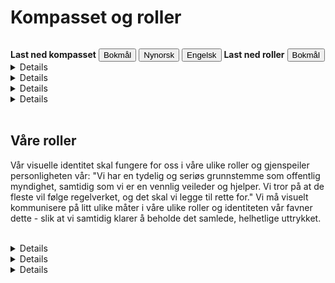 
<Meta title="Identitet/Kompasset og roller" />

# <CompassRoseIcon /> Kompasset og roller

<figure>
<a href="/docs/mattilsynet-kompasset-nb.pdf" aria-label="Last ned stategisk kompass som PDF">
  <img src={kompasset} alt="" />
</a>
</figure>

<Flex data-gap="8">
<Grid>
<strong>Last ned kompasset</strong>
<Flex>
<Button href="/docs/mattilsynet-kompasset-nb.pdf" data-variant="secondary" download><FilePdfIcon /> Bokmål</Button>
<Button href="/docs/mattilsynet-kompasset-nn.pdf" data-variant="secondary" download><FilePdfIcon /> Nynorsk</Button>
<Button href="/docs/mattilsynet-kompasset-en.pdf" data-variant="secondary" download><FilePdfIcon /> Engelsk</Button>
</Flex>
</Grid>
<Grid>
<strong>Last ned roller</strong>
<Button href="/docs/mattilsynet-roller.pdf" data-variant="secondary" download><FilePdfIcon /> Bokmål</Button>
</Grid>
</Flex>

<br />

<Details>
<Details.Summary>Bakgrunn</Details.Summary>

Mattilsynet er i endring og brukerne våre trenger å forstå hvor vi er på vei. For å bli oppfattet som tydelige og enhetlige, må det synes at vi alle jobber for de samme overordnede målene. Dette kompasset skal bidra til å samle oss, sette ord på hvem vi er og hva som er vår strategiske retning. Slik kan det bli et verktøy i arbeidshverdagen, enten vi utvikler nye nettsider eller rekrutterer nye kolleger.

</Details>
<Details>
<Details.Summary>Mål</Details.Summary>

Ambisjonen er at kompasset brukes i arbeidshverdagen, inn i alle aktiviteter og initiativer som en påminnelse om våre overordnede mål og planer for fremtiden, fordi det vil gi brukerne det etterlatte inntrykket vi ønsker at de skal ha av oss. Kompasset skal være lett å huske, og også egnet til å reflektere rundt, når vi står overfor litt større valg der vi spør oss: er dette vår rolle? Er dette i tråd med våre verdier? Er dette riktig retning? Da skal vi finne svar i kompasset. Målet er todelt: å bli oppfattet som mer tydelige og enhetlige av brukerne våre på tvers av alle flater, og at det blir enklere å samarbeide på tvers av team og fagområder internt. Får vi til det, vil vi jobbe mer effektivt med å oppnå våre overordnede mål for Mattilsynet.

</Details>
<Details>
<Details.Summary>Identiteten hjelperen</Details.Summary>

Vi snakker om vår visuelle identitet og ikke vår profil da dette innebærer mer enn bare det visuelle. Dette handler om hvordan vi snakker, skriver, opptrer og ser ut. Hva ønsker vi at brukerne skal huske oss som? Vi er en hjelper, vi har en tydelig og seriøs grunnstemme som offentlig myndighet, samtidig som vi er en vennlig veileder og hjelper. Vi tror på at de fleste vil følge regelverket, og det skal vi legge til rette for. 

</Details>
<Details>
<Details.Summary>Kontakt</Details.Summary>

[internpost.digitale.kanaler@mattilsynet.no](mailto:internpost.digitale.kanaler@mattilsynet.no)

</Details>

<br />


## Våre roller

Vår visuelle identitet skal fungere for oss i våre ulike roller og gjenspeiler personligheten vår:
"Vi har en tydelig og seriøs grunnstemme som offentlig myndighet, samtidig som vi er en vennlig veileder og hjelper. Vi tror på at de fleste vil følge regelverket, og det skal vi legge til rette for." Vi må visuelt kommunisere på litt ulike måter i våre ulike roller og identiteten vår favner dette - slik at vi samtidig klarer å beholde det samlede, helhetlige uttrykket.

<br />

<Details>
<Details.Summary>Myndighetsutøver</Details.Summary>

Ved å være rettferdige, konstruktive og tydelige hjelper vi folk å gjøre rett, nå og i framtiden. Vi skal tydelig kommunisere hvorfor vi bruker sanksjoner. Ved å være strenge og myndige når det er behov for det, sikrer vi samfunnsmålene på våre områder. 

Som direktorat
- Utvikler, påvirker og avklarer regelverk 
- Behandler klager på vedtak gjort av tilsynet

Som tilsyn
- Følger opp når noen ikke følger reglene
- Håndhever regelverket ved hjelp av sanksjoner
- Utøver skjønn og vurderer hvordan det følges opp når regelverksbrudd er konstatert

</Details>
<Details>
<Details.Summary>Veileder</Details.Summary>

Veiledning og kunnskap skaper trygghet, og vi skal motivere til å gjøre rett. Vi møter brukerne med tillit og tror på at de fleste vil følge reglene. Vi kan veilede, men det er virksomhetene selv som har ansvar for å følge reglene.

Som direktorat
- Lager veiledere for å gjøre det enklere å forstå reglene
- Veileder regionene og næringen

Som tilsyn
- Veileder om regelverket når vi er ute på tilsyn, slik at det blir enklere for tilsynsobjekter å følge det

</Details>
<Details>
<Details.Summary>Beredskapsaktør</Details.Summary>

Vi jobber for å forebygge hendelser og håndterer hendelser når de inntreffer. Beredskap er en rolle som går på tvers av alle oppgavene våre. 

Som direktorat
- Utvikler, påvirker, avklarer og veileder om relevant regelverk 
- Jobber med beredskapsplanlegging
- Håndterer nasjonale hendelser

Som tilsyn
- Veileder og håndhever når en hendelse inntreffer 
- Forebygger gjennom tilsyn for å minske risikoen for nye hendelser
- Håndterer regionale hendelser

</Details>